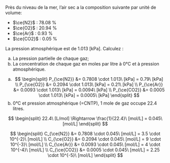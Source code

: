 ::: {.Exercise data-latex=""}

Près du niveau de la mer, l'air sec a la composition suivante par unité de volume:

- $\ce{N2}$ : 78.08 %
- $\ce{O2}$ : 20.94 %
- $\ce{Ar}$ : 0.93 %
- $\ce{CO2}$  : 0.05 %

La pression atmosphérique est de 1.013 [kPa]. Calculez :

a. La pression partielle de chaque gaz;
\vspace{\stretch{1}}
b. La concentration de chaque gaz en moles par litre à 0°C et à pression atmosphérique.
\vspace{\stretch{1}}
:::

::: {.Answer data-latex=""}

a. $$
\begin{split}
	P_{\ce{N2}} &= 0.7808 \cdot 1.013\ [kPa] = 0.79\ [kPa] \\
	P_{\ce{O2}} &= 0.2094 \cdot 1.013\ [kPa] = 0.21\ [kPa] \\
	P_{\ce{Ar}} &= 0.0093 \cdot 1.013\ [kPa] = 0.0094\ [kPa] \\
	P_{\ce{CO2}} &= 0.0005 \cdot 1.013\ [kPa] = 0.0005\ [kPa]
\end{split}
$$
b. 0°C et pression atmosphérique (=CNTP), 1 mole de gaz occupe 22.4 litres.  

$$
\begin{split}
22.4\ [L/mol] \Rightarrow \frac{1}{22.4}\ [mol/L] = 0.045\ [mol/L]
\end{split}
$$

$$
\begin{split}
	C_{\ce{N2}} &= 0.7808 \cdot 0.045\ [mol/L] = 3.5 \cdot 10^{-2}\ [mol/L] \\
	C_{\ce{O2}} &= 0.2094 \cdot 0.045\ [mol/L] = 9 \cdot 10^{-3}\ [mol/L] \\
	C_{\ce{Ar}} &= 0.0093 \cdot 0.045\ [mol/L] = 4 \cdot 10^{-4}\ [mol/L] \\
	C_{\ce{CO2}} &= 0.0005 \cdot 0.045\ [mol/L] = 2.25 \cdot 10^{-5}\ [mol/L]
\end{split}
$$

:::
